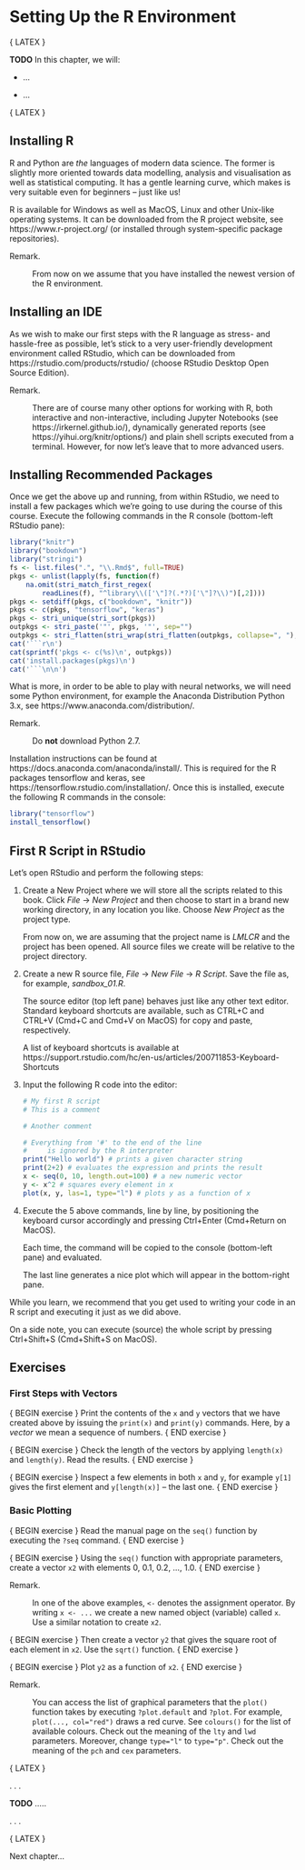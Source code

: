 <!--
kate: indent-width 4; word-wrap-column 74; default-dictionary en_AU
Copyright (C) 2020, Marek Gagolewski, https://www.gagolewski.com
This material is licensed under the Creative Commons BY-NC-ND 4.0 License.
-->

# Setting Up the R Environment  {#appendix:rintro}



{ LATEX \color{gray} }

**TODO** In this chapter, we will:

* ...

* ...


{ LATEX \normalcolor }




<!--

TODO: Mention knitr+markdown and add OnTrack exercises?
This can be left for the Deep R book.

-->



## Installing R

R and Python are *the* languages of modern data science.
The former is slightly more oriented towards data modelling,
analysis and visualisation as well as statistical computing.
It has a gentle learning curve, which makes is very suitable even
for beginners -- just like us!

R is available for Windows as well as MacOS, Linux and other Unix-like
operating systems.
It can be downloaded from the R project website,
see https://www.r-project.org/ (or installed through system-specific package
repositories).


Remark.

: From now on we assume that you have installed the newest version of the
R environment.



## Installing an IDE

As we wish to make our first steps with the R language
as stress- and hassle-free as possible, let's stick to a very user-friendly
development environment called RStudio, which can be downloaded from
https://rstudio.com/products/rstudio/ (choose RStudio Desktop Open Source Edition).


Remark.

: There are of course many other options for working with R, both interactive
and non-interactive, including Jupyter Notebooks (see https://irkernel.github.io/),
dynamically generated reports (see https://yihui.org/knitr/options/)
and plain shell scripts executed from a terminal.
However, for now let's leave that to more
advanced users.


## Installing Recommended Packages

Once we get the above up and running, from within RStudio,
we need to install a few packages which we're going to use during the course
of this course. Execute the following commands in the R console
(bottom-left RStudio pane):

```r
library("knitr")
library("bookdown")
library("stringi")
fs <- list.files(".", "\\.Rmd$", full=TRUE)
pkgs <- unlist(lapply(fs, function(f)
    na.omit(stri_match_first_regex(
        readLines(f), "^library\\(['\"]?(.*?)['\"]?\\)")[,2])))
pkgs <- setdiff(pkgs, c("bookdown", "knitr"))
pkgs <- c(pkgs, "tensorflow", "keras")
pkgs <- stri_unique(stri_sort(pkgs))
outpkgs <- stri_paste('"', pkgs, '"', sep="")
outpkgs <- stri_flatten(stri_wrap(stri_flatten(outpkgs, collapse=", "), 55), collapse="\n    ")
cat('```r\n')
cat(sprintf('pkgs <- c(%s)\n', outpkgs))
cat('install.packages(pkgs)\n')
cat('```\n\n')
```


What is more, in order to be able to play with neural networks,
we will need some Python environment, for example
the Anaconda Distribution Python 3.x, see
https://www.anaconda.com/distribution/.


Remark.

: Do **not** download Python 2.7.

Installation instructions can be found at
https://docs.anaconda.com/anaconda/install/.
This is required for the R packages tensorflow and keras,
see https://tensorflow.rstudio.com/installation/.
Once this is installed, execute the following R commands in the console:

```r
library("tensorflow")
install_tensorflow()
```


## First R Script in RStudio

Let's open RStudio and perform the following steps:

1.  Create a New Project where we will store all the scripts
    related to this book. Click *File* → *New Project*
    and then choose to start in a brand new working directory,
    in any location you like.
    Choose *New Project* as the project type.


    From now on, we are assuming that the project name is *LMLCR*
    and the project has been opened. All source files we create
    will be relative to the project directory.

2.  Create a new R source file, *File* → *New File* → *R Script*.
    Save the file as, for example, *sandbox_01.R*.

    The source editor (top left pane) behaves just like any other text editor.
    Standard keyboard shortcuts are available, such as CTRL+C
    and CTRL+V (Cmd+C and Cmd+V on MacOS) for copy and paste, respectively.

    A list of keyboard shortcuts is available at
    https://support.rstudio.com/hc/en-us/articles/200711853-Keyboard-Shortcuts

3.  Input the following R code into the editor:

    ```r
    # My first R script
    # This is a comment

    # Another comment

    # Everything from '#' to the end of the line
    #     is ignored by the R interpreter
    print("Hello world") # prints a given character string
    print(2+2) # evaluates the expression and prints the result
    x <- seq(0, 10, length.out=100) # a new numeric vector
    y <- x^2 # squares every element in x
    plot(x, y, las=1, type="l") # plots y as a function of x
    ```

4.  Execute the 5 above commands, line by line,
    by positioning the keyboard cursor accordingly and
    pressing Ctrl+Enter (Cmd+Return on MacOS).

    Each time, the command will be copied to the console
    (bottom-left pane)
    and evaluated.

    The last line generates a nice plot which will appear in the
    bottom-right pane.

While you learn, we recommend that you get used to writing your
code in an R script and executing it just as we did above.

On a side note, you can execute (source) the whole script
by pressing Ctrl+Shift+S (Cmd+Shift+S on MacOS).




## Exercises

### First Steps with Vectors

{ BEGIN exercise }
Print the contents of the `x` and `y` vectors that we have
created above
by issuing the `print(x)` and `print(y)` commands.
Here, by a *vector* we mean a sequence of numbers.
{ END exercise }


{ BEGIN exercise }
Check the length of the vectors by applying `length(x)`
and `length(y)`. Read the results.
{ END exercise }

{ BEGIN exercise }
Inspect a few elements in both `x` and `y`,
for example `y[1]` gives the first element
and `y[length(x)]` -- the last one.
{ END exercise }


### Basic Plotting

{ BEGIN exercise }
Read the manual page on the `seq()` function
by executing the `?seq` command.
{ END exercise }


{ BEGIN exercise }
Using the `seq()` function with appropriate parameters,
create a vector `x2` with elements 0, 0.1, 0.2, ..., 1.0.
{ END exercise }

Remark.

:  In one of the above examples, `<-` denotes the assignment operator.
   By writing `x <- ...` we create a new named object (variable) called `x`.
   Use a similar notation to create `x2`.

{ BEGIN exercise }
Then create a vector `y2` that gives the square root of each element in `x2`.
Use the `sqrt()` function.
{ END exercise }


{ BEGIN exercise }
Plot `y2` as a function of `x2`.
{ END exercise }


Remark.

: You can access the list of graphical parameters that the `plot()`
    function takes by executing `?plot.default` and `?plot`.
    For example, `plot(..., col="red")` draws a red curve.
    See `colours()` for the list of available colours.
    Check out the meaning of the `lty` and `lwd` parameters.
    Moreover, change `type="l"` to `type="p"`.
    Check out the meaning of the `pch` and `cex` parameters.





{ LATEX \color{gray} }

. . .

**TODO** .....


. . .

{ LATEX \normalcolor }


Next chapter...


